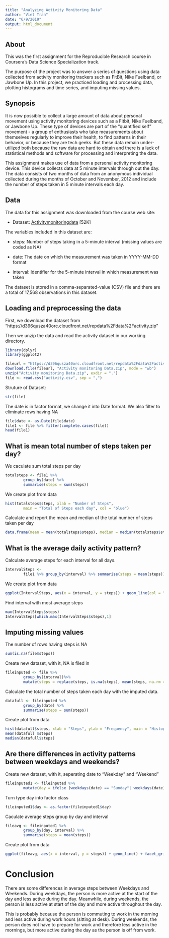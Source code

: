 ```yaml
---
title: "Analyzing Activity Monitoring Data"
author: "Viet Tran"
date: "6/9/2019"
output: html_document
---
```

## About

This was the first assignment for the Reproducible Research course in Coursera’s Data Science Specialization track.

The purpose of the project was to answer a series of questions using data collected from activity monitoring trackers such as FitBit, Nike Fuelband, or Jawbone Up. In this project, we practiced loading and processing data, plotting histograms and time series, and imputing missing values.

## Synopsis

It is now possible to collect a large amount of data about personal movement using activity monitoring devices such as a Fitbit, Nike Fuelband, or Jawbone Up. These type of devices are part of the “quantified self” movement - a group of enthusiasts who take measurements about themselves regularly to improve their health, to find patterns in their behavior, or because they are tech geeks. But these data remain under-utilized both because the raw data are hard to obtain and there is a lack of statistical methods and software for processing and interpreting the data.

This assignment makes use of data from a personal activity monitoring device. This device collects data at 5 minute intervals through out the day. The data consists of two months of data from an anonymous individual collected during the months of October and November, 2012 and include the number of steps taken in 5 minute intervals each day.

## Data

The data for this assignment was downloaded from the course web site:

- Dataset: [Activitymonitoringdata](https://d396qusza40orc.cloudfront.net/repdata%2Fdata%2Factivity.zip) [52K]

The variables included in this dataset are:

- steps: Number of steps taking in a 5-minute interval (missing values are coded as NA)

- date: The date on which the measurement was taken in YYYY-MM-DD format

- interval: Identifier for the 5-minute interval in which measurement was taken

The dataset is stored in a comma-separated-value (CSV) file and there are a total of 17,568 observations in this dataset.

## Loading and preprocessing the data

First, we download the dataset from “https://d396qusza40orc.cloudfront.net/repdata%2Fdata%2Factivity.zip”

Then we unzip the data and read the activity dataset in our working directory.

```r
library(dplyr)
library(ggplot2)
```
```r
fileurl = "https://d396qusza40orc.cloudfront.net/repdata%2Fdata%2Factivity.zip"
download.file(fileurl, "Activity monitoring Data.zip", mode = "wb")
unzip("Activity monitoring Data.zip", exdir = ".")
file <- read.csv("activity.csv", sep = ",")
```
Struture of Dataset:
```r
str(file)
```
The date is in factor format, we change it into Date format. We also filter to eliminate rows having NA
```r
file$date <- as.Date(file$date)
file1 <- file %>% filter(complete.cases(file))
head(file1)
```
## What is mean total number of steps taken per day?

We caculate sum total steps per day
```r
totalsteps <- file1 %>%
        group_by(date) %>%
        summarise(steps = sum(steps))
```

We create plot from data
```r
hist(totalsteps$steps, xlab = "Number of Steps",
        main = "Total of Steps each day", col = "blue")
```

Calculate and report the mean and median of the total number of steps taken per day
```r
data.frame(mean = mean(totalsteps$steps), median = median(totalsteps$steps))
```
## What is the average daily activity pattern?

Calculate average steps for each interval for all days.
```r
IntervalSteps <-
        file1 %>% group_by(interval) %>% summarise(steps = mean(steps))
```
We create plot from data
```r
ggplot(IntervalSteps, aes(x = interval, y = steps)) + geom_line(col = "blue", size = 1) + labs(x = "Intervals", y = "Average of Steps", title = "The average number of Steps by Interval")
```

Find interval with most average steps
```r
max(IntervalSteps$steps)
IntervalSteps[which.max(IntervalSteps$steps),1]
```
## Imputing missing values

The number of rows having steps is NA

```r
sum(is.na(file$steps))
```
Create new dataset, with it, NA is filed in
```r
fileinputed <- file %>% 
        group_by(interval)%>% 
        mutate(steps = replace(steps, is.na(steps), mean(steps, na.rm = TRUE)))
```
Calculate the total number of steps taken each day with the imputed data.
```r
datafull <- fileinputed %>% 
        group_by(date) %>% 
        summarise(steps = sum(steps))
```
Create plot from data
```r
hist(datafull$steps, xlab = "Steps", ylab = "Frequency", main = "Histogram of Total Steps per day")
mean(datafull $steps)
median(datafull$steps)
```

## Are there differences in activity patterns between weekdays and weekends?

Create new dataset, with it, seperating date to "Weekday" and "Weekend"
```r
fileinputed1 <- fileinputed %>% 
        mutate(day = ifelse (weekdays(date) == "Sunday"| weekdays(date) == "Saturday", "weekend", "weekday"))
```
Turn type day into factor class
```r
fileinputed1$day <- as.factor(fileinputed1$day)
```
Caculate average steps group by day and interval
```r
fileavg <- fileinputed1 %>% 
        group_by(day, interval) %>% 
        summarise(steps = mean(steps))
```
Create plot from data
```r
ggplot(fileavg, aes(x = interval, y = steps)) + geom_line() + facet_grid(day ~ .) + labs(title = "Weekday and Weekend Avg Steps")
```

# Conclusion

There are some differences in average steps between Weekdays and Weekends. During weekdays, the person is more active at the start of the day and less active during the day. Meanwhile, during weekends, the person is less active at start of the day and more active throughout the day.

This is probably because the person is commuting to work in the morning and less active during work hours (sitting at desk). During weekends, the person does not have to prepare for work and therefore less active in the mornings, but more active during the day as the person is off from work.